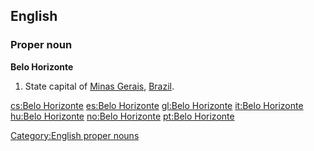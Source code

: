 ==English==
{{wikipedia}}

===Proper noun===
'''Belo Horizonte'''

# State capital of [[Minas Gerais]], [[Brazil]].

[[Category:English proper nouns]]

[[cs:Belo Horizonte]]
[[es:Belo Horizonte]]
[[gl:Belo Horizonte]]
[[it:Belo Horizonte]]
[[hu:Belo Horizonte]]
[[no:Belo Horizonte]]
[[pt:Belo Horizonte]]